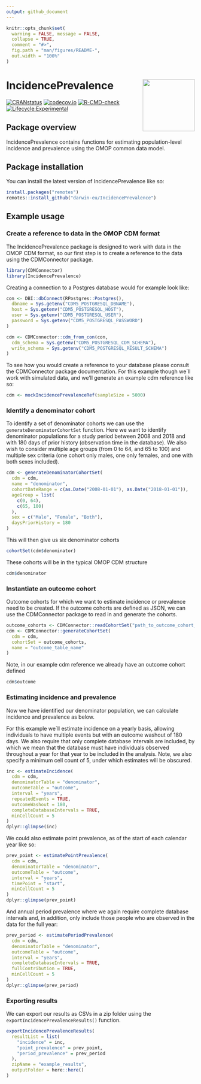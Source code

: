 ```yaml
---
output: github_document
---
```


```r
knitr::opts_chunk$set(
  warning = FALSE, message = FALSE,
  collapse = TRUE,
  comment = "#>",
  fig.path = "man/figures/README-",
  out.width = "100%"
)
```

# IncidencePrevalence <img src='man/figures/hexsticker.png' align="right" height="139"/>
[![CRANstatus](https://www.r-pkg.org/badges/version/IncidencePrevalence)](https://CRAN.R-project.org/package=IncidencePrevalence) 
[![codecov.io](https://codecov.io/github/darwin-eu/IncidencePrevalence/coverage.svg?branch=main)](https://app.codecov.io/github/darwin-eu/IncidencePrevalence?branch=main)
[![R-CMD-check](https://github.com/darwin-eu/IncidencePrevalence/workflows/R-CMD-check/badge.svg)](https://github.com/darwin-eu/IncidencePrevalence/actions)
[![Lifecycle:Experimental](https://img.shields.io/badge/Lifecycle-Experimental-339999)](https://lifecycle.r-lib.org/articles/stages.html)


## Package overview

IncidencePrevalence contains functions for estimating population-level incidence and prevalence using the OMOP common data model.  

## Package installation

You can install the latest version of IncidencePrevalence like so:

```r
install.packages("remotes")
remotes::install_github("darwin-eu/IncidencePrevalence")
```

## Example usage
### Create a reference to data in the OMOP CDM format 
The IncidencePrevalence package is designed to work with data in the OMOP CDM format, so our first step is to create a reference to the data using the CDMConnector package. 

```r
library(CDMConnector)
library(IncidencePrevalence)
```

Creating a connection to a Postgres database would for example look like:
```r
con <- DBI::dbConnect(RPostgres::Postgres(),
  dbname = Sys.getenv("CDM5_POSTGRESQL_DBNAME"),
  host = Sys.getenv("CDM5_POSTGRESQL_HOST"),
  user = Sys.getenv("CDM5_POSTGRESQL_USER"),
  password = Sys.getenv("CDM5_POSTGRESQL_PASSWORD")
)

cdm <- CDMConnector::cdm_from_con(con,
  cdm_schema = Sys.getenv("CDM5_POSTGRESQL_CDM_SCHEMA"),
  write_schema = Sys.getenv("CDM5_POSTGRESQL_RESULT_SCHEMA")
)
```
To see how you would create a reference to your database please consult the CDMConnector package documentation. For this example though we´ll work with simulated data, and we'll generate an example cdm reference like so:

```r
cdm <- mockIncidencePrevalenceRef(sampleSize = 5000)
```

### Identify a denominator cohort
To identify a set of denominator cohorts we can use the `generateDenominatorCohortSet` function. Here we want to identify denominator populations for a study period between 2008 and 2018 and with 180 days of prior history (observation time in the database). We also wish to consider multiple age groups (from 0 to 64, and 65 to 100) and multiple sex criteria (one cohort only males, one only females, and one with both sexes included).  

```r
cdm <- generateDenominatorCohortSet(
  cdm = cdm,
  name = "denominator",
  cohortDateRange = c(as.Date("2008-01-01"), as.Date("2018-01-01")),
  ageGroup = list(
    c(0, 64),
    c(65, 100)
  ),
  sex = c("Male", "Female", "Both"),
  daysPriorHistory = 180
)
```

This will then give us six denominator cohorts
```r
cohortSet(cdm$denominator)
```

These cohorts will be in the typical OMOP CDM structure
```r
cdm$denominator
```

### Instantiate an outcome cohort
Outcome cohorts for which we want to estimate incidence or prevalence need to be created. If the outcome cohorts are defined as JSON, we can use the CDMConnector package to read in and generate the cohorts.

```r
outcome_cohorts <- CDMConnector::readCohortSet("path_to_outcome_cohort_definitions")
cdm <- CDMConnector::generateCohortSet(
  cdm = cdm,
  cohortSet = outcome_cohorts,
  name = "outcome_table_name"
)
```

Note, in our example cdm reference we already have an outcome cohort defined
```r
cdm$outcome
```

### Estimating incidence and prevalence
Now we have identified our denominator population, we can calculate incidence and prevalence as below. 

For this example we´ll estimate incidence on a yearly basis, allowing individuals to have multiple events but with an outcome washout of 180 days. We also require that only complete database intervals are included, by which we mean that the database must have individuals observed throughout a year for that year to be included in the analysis. Note, we also specify a minimum cell count of 5, under which estimates will be obscured.

```r
inc <- estimateIncidence(
  cdm = cdm,
  denominatorTable = "denominator",
  outcomeTable = "outcome",
  interval = "years",
  repeatedEvents = TRUE,
  outcomeWashout = 180,
  completeDatabaseIntervals = TRUE,
  minCellCount = 5
)
dplyr::glimpse(inc)
```

We could also estimate point prevalence, as of the start of each calendar year like so:
```r
prev_point <- estimatePointPrevalence(
  cdm = cdm,
  denominatorTable = "denominator",
  outcomeTable = "outcome",
  interval = "years",
  timePoint = "start",
  minCellCount = 5
)
dplyr::glimpse(prev_point)
```

And annual period prevalence where we again require complete database intervals and, in addition, only include those people who are observed in the data for the full year:

```r
prev_period <- estimatePeriodPrevalence(
  cdm = cdm,
  denominatorTable = "denominator",
  outcomeTable = "outcome",
  interval = "years",
  completeDatabaseIntervals = TRUE,
  fullContribution = TRUE,
  minCellCount = 5
)
dplyr::glimpse(prev_period)
```

### Exporting results
We can export our results as CSVs in a zip folder using the `exportIncidencePrevalenceResults()` function. 
```r
exportIncidencePrevalenceResults(
  resultList = list(
    "incidence" = inc,
    "point_prevalence" = prev_point,
    "period_prevalence" = prev_period
  ),
  zipName = "example_results",
  outputFolder = here::here()
)
```
